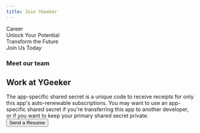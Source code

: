 ```yaml
---
title: Join YGeeker
---
```



<section className="flex min-h-[40vh] w-full flex-col items-center justify-center py-4 text-center font-koulen">
	<div className="text-2xl">Career</div>
	<div className="text-4xl leading-[1.07143] sm:text-6xl">
		Unlock Your <span className="text-green-600">Potential</span>
		<br />
		Transform the
		<span className="text-blue-600">Future</span> <br /> Join Us Today
	</div>
</section>
<section className="mt-12 flex justify-center">
	<div className="w-full max-w-[900px] px-3 text-left">
		<h3 className="mb-4 text-center text-2xl font-bold text-slate-600">
			Meet our team
		</h3>
		<MemberList />
	</div>
</section>
<section className="mt-12 flex justify-center bg-blue-400 p-12 text-white">
	<div className="max-w-[900px] text-center">
		<h2 className="mb-4 text-3xl">Work at YGeeker</h2>
		<div>
			The app-specific shared secret is a unique code to receive receipts
			for only this app's auto-renewable subscriptions. You may want to
			use an app-specific shared secret if you're transferring this app to
			another developer, or if you want to keep your primary shared secret
			private.
		</div>
		<button className="mt-4 rounded-full bg-white px-6 py-2 text-blue-500 hover:bg-blue-100">
			Send a Resume
		</button>
	</div>
</section>
